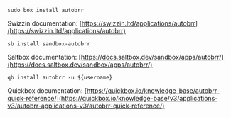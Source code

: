 
<Tabs>

<TabItem value="swizzin" label="Swizzin">

```shell
sudo box install autobrr
```

Swizzin documentation: [https://swizzin.ltd/applications/autobrr](https://swizzin.ltd/applications/autobrr)

</TabItem>

<TabItem value="saltbox" label="Saltbox">

```shell
sb install sandbox-autobrr
```

Saltbox documentation: [https://docs.saltbox.dev/sandbox/apps/autobrr/](https://docs.saltbox.dev/sandbox/apps/autobrr/)

</TabItem>

<TabItem value="quickbox" label="Quickbox">

```shell
qb install autobrr -u ${username}
```

Quickbox documentation: [https://quickbox.io/knowledge-base/autobrr-quick-reference/](https://quickbox.io/knowledge-base/v3/applications-v3/autobrr-applications-v3/autobrr-quick-reference/)

</TabItem>

</Tabs>
